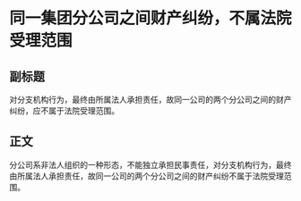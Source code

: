 # 同一集团分公司之间财产纠纷，不属法院受理范围
## 副标题
对分支机构行为，最终由所属法人承担责任，故同一公司的两个分公司之间的财产纠纷，应不属于法院受理范围。
## 正文
分公司系非法人组织的一种形态，不能独立承担民事责任，对分支机构行为，最终由所属法人承担责任，故同一公司的两个分公司之间的财产纠纷不属于法院受理范围。